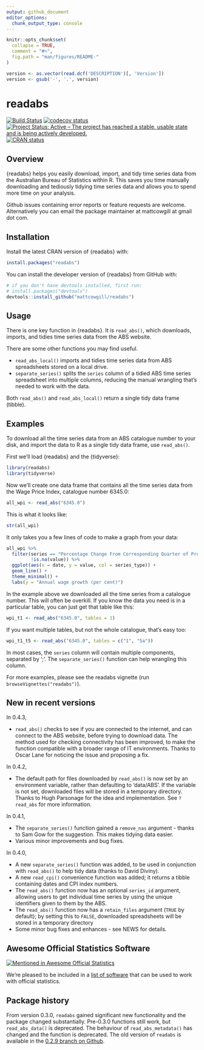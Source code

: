 ```yaml
---
output: github_document
editor_options: 
  chunk_output_type: console
---
```

<!-- README.md is generated from README.Rmd. Please edit that file -->

```r
knitr::opts_chunk$set(
  collapse = TRUE,
  comment = "#>",
  fig.path = "man/figures/README-"
)

version <- as.vector(read.dcf('DESCRIPTION')[, 'Version'])
version <- gsub('-', '.', version)  
```

# readabs
<!-- badges: start -->
[![Build Status](https://travis-ci.org/MattCowgill/readabs.svg?branch=master)](https://travis-ci.org/MattCowgill/readabs)
[![codecov status](https://img.shields.io/codecov/c/github/mattcowgill/readabs.svg)](https://codecov.io/gh/MattCowgill/readabs)
[![Project Status: Active – The project has reached a stable, usable state and is being actively developed.](https://www.repostatus.org/badges/latest/active.svg)](https://www.repostatus.org/#active)
[![CRAN status](https://www.r-pkg.org/badges/version/readabs)](https://cran.r-project.org/package=readabs)
<!-- badges: end -->

## Overview
{readabs} helps you easily download, import, and tidy time series data from the Australian Bureau of Statistics within R. 
This saves you time manually downloading and tediously tidying time series data and allows you to spend more time on your 
analysis.

Github issues containing error reports or feature requests are welcome. 
Alternatively you can email the package maintainer at mattcowgill at gmail dot com.

## Installation

Install the latest CRAN version of {readabs} with:

```r
install.packages("readabs")
```

You can install the developer version of {readabs} from GitHub with:
```r
# if you don't have devtools installed, first run:
# install.packages("devtools")
devtools::install_github("mattcowgill/readabs")
```

## Usage

There is one key function in {readabs}. It is `read_abs()`, which downloads, imports, and tidies time series data from the ABS website.

There are some other functions you may find useful.

* `read_abs_local()` imports and tidies time series data from ABS spreadsheets stored on a local drive.
* `separate_series()` splits the `series` column of a tidied ABS time series spreadsheet into multiple columns, reducing the manual wrangling that's needed to work with the data.

Both `read_abs()` and `read_abs_local()` return a single tidy data frame (tibble).

## Examples

To download all the time series data from an ABS catalogue number to your disk, and import the data to R as a single tidy data frame, use `read_abs()`. 

First we'll load {readabs} and the {tidyverse}:
```r
library(readabs)
library(tidyverse)
```

Now we'll create one data frame that contains all the time series data from the Wage Price Index, catalogue number 6345.0:

```r
all_wpi <- read_abs("6345.0")
```

This is what it looks like:

```r
str(all_wpi)
```

It only takes you a few lines of code to make a graph from your data:

```r
all_wpi %>%
  filter(series == "Percentage Change From Corresponding Quarter of Previous Year ;  Australia ;  Total hourly rates of pay excluding bonuses ;  Private and Public ;  All industries ;",
         !is.na(value)) %>%
  ggplot(aes(x = date, y = value, col = series_type)) +
  geom_line() +
  theme_minimal() +
  labs(y = "Annual wage growth (per cent)")

```


In the example above we downloaded all the time series from a catalogue number. This will often be overkill. If you know the data you need is in a particular table, you can just get that table like this:

```r
wpi_t1 <- read_abs("6345.0", tables = 1)
```

If you want multiple tables, but not the whole catalogue, that's easy too:

```r
wpi_t1_t5 <- read_abs("6345.0", tables = c("1", "5a"))
```

In most cases, the `series` column will contain multiple components, separated by ';'. The `separate_series()` function can help wrangling this column.

For more examples, please see the readabs vignette (run `browseVignettes("readabs")`).

## New in recent versions

In 0.4.3,

* `read_abs()` checks to see if you are connected to the internet, and can connect to the ABS website, before trying to download data. The method used for checking connectivity has been improved, to make the function compatible with a broader range of IT environments. Thanks to Oscar Lane for noticing the issue and proposing a fix.

In 0.4.2,

* The default path for files downloaded by `read_abs()` is now set by an environment variable, rather than defaulting to 'data/ABS'. If the variable is not set, downloaded files will be stored in a temporary directory. Thanks to Hugh Parsonage for the idea and implementation. See `?read_abs` for more information.

In 0.4.1,

* The `separate_series()` function gained a `remove_nas` argument - thanks to Sam Gow for the suggestion. This makes tidying data easier.
* Various minor improvements and bug fixes.

In 0.4.0, 

* A new `separate_series()` function was added, to be used in conjunction with `read_abs()` to help tidy data (thanks to David Diviny).
* A new `read_cpi()` convenience function was added; it returns a tibble containing dates and CPI index numbers.
* The `read_abs()` function now has an optional `series_id` argument, allowing users to get individual time series by using the unique identifiers given to them by the ABS.
* The `read_abs()` function now has a `retain_files` argument (`TRUE` by default); by setting this to `FALSE`, downloaded spreadsheets will be stored in a temporary directory
* Some minor bug fixes and enhances - see NEWS for details.

## Awesome Official Statistics Software

[![Mentioned in Awesome Official Statistics ](https://awesome.re/mentioned-badge.svg)](https://github.com/SNStatComp/awesome-official-statistics-software)

We're pleased to be included in a [list of software](https://github.com/SNStatComp/awesome-official-statistics-software) that can be used to work with official statistics.

## Package history

From version 0.3.0, `readabs` gained significant new functionality and the package changed substantially. 
Pre-0.3.0 functions still work, but `read_abs_data()` is deprecated. The behaviour of `read_abs_metadata()` has changed and the function is deprecated. The old version of `readabs` is available in the [0.2.9 branch on Github](https://github.com/MattCowgill/readabs/tree/0.2.9).
